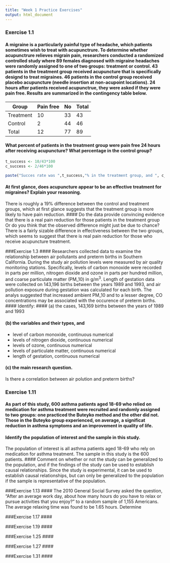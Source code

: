 ```yaml
---
title: "Week 1 Practice Exercises"
output: html_document
---
```


### Exercise 1.1
#### A migraine is a particularly painful type of headache, which patients sometimes wish to treat with acupunctrure. To determine whether acupunctrure relieves migrain pain, researchers conducted a randomized controlled study where 89 females diagnosed with migraine headaches were randomly assigned to one of two groups: treatment or control. 43 patients in the treatment group received acupuncture that is specifically designd to treat migraines. 46 patients in the control group received placebo acupuncture (needle insertion at non-acupoint locations). 24 hours after patients received acupunctrue, they were asked if they were pain free. Results are summarized in the contingency table below.

Group    |Pain free |No  |Total
---------|----------|----|-----
Treatment|10        |33  |43
Control  |2         |44  |46
Total    |12        |77  |89

#### What percent of patients in the treatment group were pain free 24 hours after receiving acupuncture? What percentage in the control group?
```r
t_success <- 10/43*100
c_success <- 2/46*100

paste("Succes rate was ",t_success,"% in the treatment group, and ", c_success, "% in the control group.", sep="")
```
#### At first glance, does acupuncture appear to be an effective treatment for migraines? Explain your reasoning.
There is roughly a 19% difference between the control and treatment groups, which at first glance suggests that the treatment group is more likely to have pain reduction.
#### Do the data provide convincing evidence that there is a real pain reduction for those patients in the treatment group Or do you think that the observed difference might just be due to chance?
There is a fairly sizable difference in effectiveness between the two groups, which seems to suggest that there is real pain reduction for those who receive acupuncture treatment.

###Exercise 1.3
#### Researchers collected data to examine the relationship between air pollutants and preterm births in Southern California. During the study air pollution levels were measured by air quality monitoring stations. Specifically, levels of carbon monoxide were recorded in parts per million, nitrogen dioxide and ozone in parts per hundred million, and coarse particulate matter (PM_10) in \mu g/m^3^. Length of gestation data were collected on 143,196 births between the years 1989 and 1993, and air pollution exposure during gestation was calculated for each birth. The analys suggested that increased ambient PM_10 and to a lesser degree, CO concentrations may be associated with the occurence of preterm births.
#### Identify:
#### (a) the cases,
143,169 births between the years of 1989 and 1993

#### (b) the variables and their types, and
* level of carbon monoxide, continuous numerical
* levels of nitrogen dioxide, continuous numerical
* levels of ozone, continuous numerical
* levels of particulate matter, continuous numerical
* length of gestation, continuous numerical

#### (c) the main research question.
Is there a correlation between air polution and preterm births?

### Exercise 1.11
#### As part of this study, 600 asthma patients aged 18-69 who relied on medication for asthma treatment were recruited and randomly assigned to two groups: one practiced the Buteyko method and the other did not. Those in the Buteyko group experienced, on average, a significat reduction in asthma symptoms and an improvement in quality of life.
#### Identify the population of interest and the sample in this study.
The population of interest is all asthma patients aged 18-69 who rely on medication for asthma treatment. The sample in this study is the 600 patients.
#### Comment on whether or not the study can be generalized to the population, and if the findings of the study can be used to establish causal relationships.
Since the study is experimental, it can be used to establish causal relationships, but can only be generalized to the population if the sample is representative of the population.

###Exercise 1.13
#### The 2010 General Social Survey asked the question, "After an average work day, about how many hours do you have to relax or pursue activities that you enjoy?" to a random sample of 1,155 Americans. The average relaxing time was found to be 1.65 hours. Determine 

###Exercise 1.17
####

###Exercise 1.19
####

###Exercise 1.25
####

###Exercise 1.27
####

###Exercise 1.31
####

